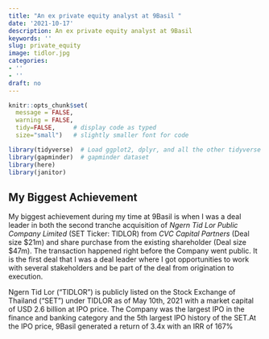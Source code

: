 ```yaml
---
title: "An ex private equity analyst at 9Basil "
date: '2021-10-17'
description: An ex private equity analyst at 9Basil 
keywords: ''
slug: private_equity
image: tidlor.jpg
categories:
- ''
- ''
draft: no
---
```


```r
knitr::opts_chunk$set(
  message = FALSE, 
  warning = FALSE, 
  tidy=FALSE,     # display code as typed
  size="small")   # slightly smaller font for code
```

```r
library(tidyverse)  # Load ggplot2, dplyr, and all the other tidyverse packages
library(gapminder)  # gapminder dataset
library(here)
library(janitor)
```


## My Biggest Achievement

My biggest achievement during my time at 9Basil is when I was a deal leader in both the second tranche acquisition of *Ngern Tid Lor Public Company Limited* (SET Ticker: TIDLOR) from *CVC Capital Partners* (Deal size $21m) and share purchase from the existing shareholder (Deal size $47m). The transaction happened right before the Company went public. It is the first deal that I was a deal leader where I got opportunities to work with several stakeholders and be part of the deal from origination to execution. 


Ngern Tid Lor (“TIDLOR”) is publicly listed on the Stock Exchange of Thailand (“SET”) under TIDLOR as of May 10th, 2021 with a market capital of USD 2.6 billion at IPO price. The Company was the largest IPO in the finance and banking category and the 5th largest IPO history of the SET.At the IPO price, 9Basil generated a return of 3.4x with an IRR of 167%





